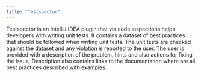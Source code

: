 ```yaml
---
title: "Testspector"
---
```


Testspector is an IntelliJ IDEA plugin that via code inspections helps developers with writing unit tests. It contains a dataset of best practices that should be followed when writing unit tests.
The unit tests are checked against the dataset and any violation is reported to the user. The user is provided with a description of the problem, hints and also actions for fixing the issue.
Description also contains links to the documentation where are all best practices described with examples.
